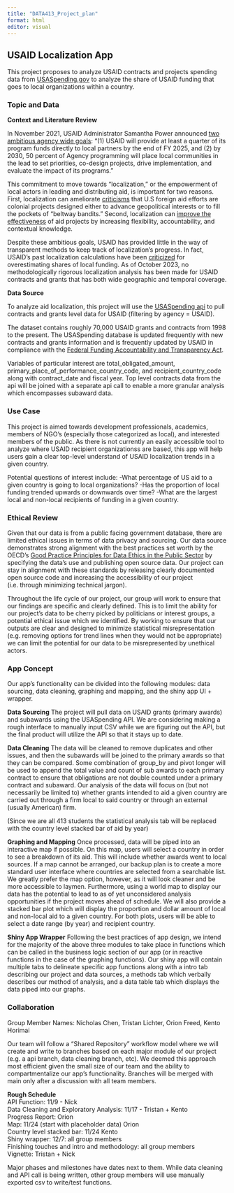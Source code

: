 ```yaml
---
title: "DATA413_Project_plan"
format: html
editor: visual
---
```


## USAID Localization App

This project proposes to analyze USAID contracts and projects spending data from [USASpending.gov](https://www.usaspending.gov/) to analyze the share of USAID funding that goes to local organizations within a country.

### Topic and Data

**Context and Literature Review**

In November 2021, USAID Administrator Samantha Power announced [two ambitious agency wide goals](https://www.usaid.gov/sites/default/files/2023-06/FY%202022%20Localization%20Progress%20Report-June-12-23_vFINAL_1.pdf): "(1) USAID will provide at least a quarter of its program funds directly to local partners by the end of FY 2025, and (2) by 2030, 50 percent of Agency programming will place local communities in the lead to set priorities, co-design projects, drive implementation, and evaluate the impact of its programs."

This commitment to move towards "localization," or the empowerment of local actors in leading and distributing aid, is important for two reasons. First, localization can ameliorate [criticisms](https://www.tandfonline.com/doi/full/10.1080/23311886.2023.2241257) that U.S foreign aid efforts are colonial projects designed either to advance geopolitical interests or to fill the pockets of "beltway bandits." Second, localization can [improve the effectiveness](https://www.cgdev.org/blog/evidence-based-localization-can-existing-evidence-help-guide-usaids-localization-agenda) of aid projects by increasing flexibility, accountability, and contextual knowledge.

Despite these ambitious goals, USAID has provided little in the way of transparent methods to keep track of localization's progress. In fact, USAID's past localization calculations have been [criticized](https://www.devex.com/news/usaid-overestimating-localization-spending-transparency-group-claims-105069) for overestimating shares of local funding. As of October 2023, no methodologically rigorous localization analysis has been made for USAID contracts and grants that has both wide geographic and temporal coverage.

**Data Source**

To analyze aid localization, this project will use the [USASpending api](https://api.usaspending.gov/) to pull contracts and grants level data for USAID (filtering by agency = USAID).

The dataset contains roughly 70,000 USAID grants and contracts from 1998 to the present. The USASpending database is updated frequently with new contracts and grants information and is frequently updated by USAID in compliance with the [Federal Funding Accountability and Transparency Act](https://www.usaid.gov/partner-with-us/resources-for-partners/usaid-partners).

Variables of particular interest are total_obligated_amount, primary_place_of_performance_country_code, and recipient_country_code along with contract_date and fiscal year. Top level contracts data from the api will be joined with a separate api call to enable a more granular analysis which encompasses subaward data.

### Use Case

This project is aimed towards development professionals, academics, members of NGO's (especially those categorized as local), and interested members of the public. As there is not currently an easily accessible tool to analyze where USAID recipient organizationss are based, this app will help users gain a clear top-level understand of USAID localization trends in a given country.

Potential questions of interest include: -What percentage of US aid to a given country is going to local organizations? -Has the proportion of local funding trended upwards or downwards over time? -What are the largest local and non-local recipients of funding in a given country.

### Ethical Review

Given that our data is from a public facing government database, there are limited ethical issues in terms of data privacy and sourcing. Our data source demonstrates strong alignment with the best practices set worth by the OECD's [Good Practice Principles for Data Ethics in the Public Sector](https://www.oecd.org/digital/digital-government/good-practice-principles-for-data-ethics-in-the-public-sector.htm) by specifying the data's use and publishing open source data. Our project can stay in alignment with these standards by releasing clearly documented open source code and increasing the accessibility of our project (i.e. through minimizing technical jargon).

Throughout the life cycle of our project, our group will work to ensure that our findings are specific and clearly defined. This is to limit the ability for our project's data to be cherry picked by politicians or interest groups, a potential ethical issue which we identified. By working to ensure that our outputs are clear and designed to minimize statistical misrepresentation (e.g. removing options for trend lines when they would not be appropriate) we can limit the potential for our data to be misrepresented by unethical actors.

### App Concept

Our app's functionality can be divided into the following modules: data sourcing, data cleaning, graphing and mapping, and the shiny app UI + wrapper.

**Data Sourcing** The project will pull data on USAID grants (primary awards) and subawards using the USASpending API. We are considering making a rough interface to manually input CSV while we are figuring out the API, but the final product will utilize the API so that it stays up to date.

**Data Cleaning** The data will be cleaned to remove duplicates and other issues, and then the subawards will be joined to the primary awards so that they can be compared. Some combination of group_by and pivot longer will be used to append the total value and count of sub awards to each primary contract to ensure that obligations are not double counted under a primary contract and subaward. Our analysis of the data will focus on (but not necessarily be limited to) whether grants intended to aid a given country are carried out through a firm local to said country or through an external (usually American) firm.

(Since we are all 413 students the statistical analysis tab will be replaced with the country level stacked bar of aid by year)

**Graphing and Mapping** Once processed, data will be piped into an interactive map if possible. On this map, users will select a country in order to see a breakdown of its aid. This will include whether awards went to local sources. If a map cannot be arranged, our backup plan is to create a more standard user interface where countries are selected from a searchable list. We greatly prefer the map option, however, as it will look cleaner and be more accessible to laymen. Furthermore, using a world map to display our data has the potential to lead to as of yet unconsidered analysis opportunities if the project moves ahead of schedule. We will also provide a stacked bar plot which will display the proportion and dollar amount of local and non-local aid to a given country. For both plots, users will be able to select a date range (by year) and recipient country.

**Shiny App Wrapper** Following the best practices of app design, we intend for the majority of the above three modules to take place in functions which can be called in the business logic section of our app (or in reactive functions in the case of the graphing functions). Our shiny app will contain multiple tabs to delineate specific app functions along with a intro tab describing our project and data sources, a methods tab which verbally describes our method of analysis, and a data table tab which displays the data piped into our graphs.

### Collaboration

Group Member Names: Nicholas Chen, Tristan Lichter, Orion Freed, Kento Horimai

Our team will follow a "Shared Repository" workflow model where we will create and write to branches based on each major module of our project (e.g. a api branch, data cleaning branch, etc). We deemed this approach most efficient given the small size of our team and the ability to compartmentalize our app's functionality. Branches will be merged with main only after a discussion with all team members.

**Rough Schedule** \
API Function: 11/9 - Nick\
Data Cleaning and Exploratory Analysis: 11/17 - Tristan + Kento\
Progress Report: Orion\
Map: 11/24 (start with placeholder data) Orion\
Country level stacked bar: 11/24 Kento\
Shiny wrapper: 12/7: all group members\
Finishing touches and intro and methodology: all group members\
Vignette: Tristan + Nick\

Major phases and milestones have dates next to them. While data cleaning and API call is being written, other group members will use manually exported csv to write/test functions.
